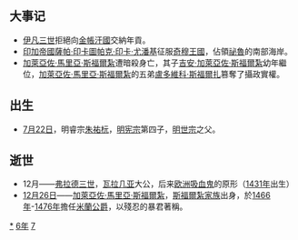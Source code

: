 {{yearTOC|1476|明'''[[成化|成化]]十二年'''；越南'''[[洪德|洪德]]七年'''；日本'''[[文明_(後土御門天皇)|文明]]八年'''}}

== 大事记 ==
*[[伊凡三世|伊凡三世]]拒絕向[[金帳汗國|金帳汗國]]交納年貢。
*[[印加帝國|印加帝國]][[薩帕·印卡|薩帕·印卡]][[圖帕克·印卡·尤潘基|圖帕克·印卡·尤潘基]]征服[[奇穆王國|奇穆王國]]，佔領[[祕魯|祕魯]]的南部海岸。
*[[加萊亞佐·馬里亞·斯福爾紮|加萊亞佐·馬里亞·斯福爾紮]]遭暗殺身亡，其子[[吉安·加萊亞佐·斯福爾紮|吉安·加萊亞佐·斯福爾紮]]幼年繼位，[[加萊亞佐·馬里亞·斯福爾紮|加萊亞佐·馬里亞·斯福爾紮]]的五弟[[盧多維科·斯福爾扎|盧多維科·斯福爾扎]]篡奪了攝政實權。

== 出生 ==
*[[7月22日|7月22日]]，明睿宗[[朱祐杬|朱祐杬]]，[[明宪宗|明宪宗]]第四子，[[明世宗|明世宗]]之父。

== 逝世 ==
{{Wikisource year mention}}
* 12月——[[弗拉德三世|弗拉德三世]]，[[瓦拉奇公國|瓦拉几亚]]大公，后来[[欧洲|欧洲]][[吸血鬼|吸血鬼]]的原形（[[1431年|1431年]]出生）
*[[12月26日|12月26日]]——[[加萊亞佐·馬里亞·斯福爾紮|加萊亞佐·馬里亞·斯福爾紮]]，[[斯福爾紮家族|斯福爾紮家族]]出身，於[[1466年|1466年]]-[[1476年|1476年]]擔任[[米蘭公爵|米蘭公爵]]，以殘忍的暴君著稱。

[[Category:1476年|*]]
[[Category:1470年代|6年]]
[[Category:15世纪各年|7]]